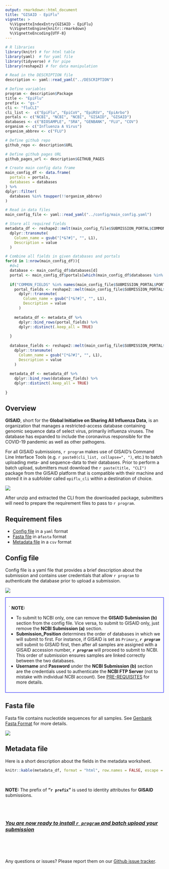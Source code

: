 ```yaml
---
output: rmarkdown::html_document
title: "GISAID - EpiFlu"
vignette: >
  %\VignetteIndexEntry{GISAID - EpiFlu}
  %\VignetteEngine{knitr::rmarkdown}
  %\VignetteEncoding{UTF-8}
---
```


<style>
  
  table {
    border: 1px solid gray;
  }
  
  td, th {
    border: 1px solid gray;
    padding: 5px 5px 5px 5px;
  }

</style>

```r
# R libraries
library(knitr) # for html table
library(yaml)  # for yaml file
library(tidyverse) # for pipe
library(reshape2) # for data manipulation

# Read in the DESCRIPTION file
description <- yaml::read_yaml("../DESCRIPTION")

# Define variables
program <- description$Package
title <- "EpiFlu"
prefix <- "gs-"
cli <- "fluCLI"
cli_list <-  c("EpiFlu", "EpiCoV", "EpiRSV", "EpiArbo")
portals <- c("NCBI", "NCBI", "NCBI", "GISAID", "GISAID")
databases <- c("BIOSAMPLE", "SRA", "GENBANK", "FLU", "COV")
organism <- c("Influenza A Virus")
organism_abbrev <- c("FLU")

# Define github repo
github_repo <- description$URL

# Define github pages URL
github_pages_url <- description$GITHUB_PAGES

# Create main config data frame
main_config_df <- data.frame(
  portals = portals,
  databases = databases
) %>% 
dplyr::filter(
  databases %in% toupper(!!organism_abbrev)
)

# Read in data files
main_config_file <- yaml::read_yaml("../config/main_config.yaml")

# Store all required fields
metadata_df <- reshape2::melt(main_config_file$SUBMISSION_PORTAL$COMMON_FIELDS) %>% 
  dplyr::transmute(
    Column_name = gsub("[*&?#]", "", L1),
    Description = value
  )

# Combine all fields in given databases and portals
for(d in 1:nrow(main_config_df)){
  #d=1
  database <- main_config_df$databases[d]
  portal <- main_config_df$portals[which(main_config_df$databases %in% database)]
  
  if("COMMON_FIELDS" %in% names(main_config_file$SUBMISSION_PORTAL$PORTAL_NAMES[[portal]])){
    portal_fields <- reshape2::melt(main_config_file$SUBMISSION_PORTAL$PORTAL_NAMES[[portal]]$COMMON_FIELDS) %>% 
      dplyr::transmute(
        Column_name = gsub("[*&?#]", "", L1),
        Description = value
      )
    
    metadata_df <- metadata_df %>% 
      dplyr::bind_rows(portal_fields) %>% 
      dplyr::distinct(.keep_all = TRUE)
    
  }
  
  database_fields <- reshape2::melt(main_config_file$SUBMISSION_PORTAL$PORTAL_NAMES[[portal]]$DATABASE[[database]]) %>% 
    dplyr::transmute(
      Column_name = gsub("[*&?#]", "", L1),
      Description = value
    )
  
  metadata_df <- metadata_df %>% 
    dplyr::bind_rows(database_fields) %>% 
    dplyr::distinct(.keep_all = TRUE)
  
}
```

## Overview

**GISAID**, short for the **Global Initiative on Sharing All Influenza Data**, is an organization that manages a restricted-access database containing genomic sequence data of select virus, primarily influenza viruses. The database has expanded to include the coronavirus responsible for the COVID-19 pandemic as well as other pathogens.

For all GISAID submissions, ``r program`` makes use of GISAID's Command Line Interface Tools (e.g. ``r paste0(cli_list, collapse=", ")``, etc.) to batch uploading meta- and sequence-data to their databases. Prior to perform a batch upload, submitters must download the ``r paste(title, "CLI")`` package from the GISAID platform that is compatible with their machine and stored it in a subfolder called `epiflu_cli` within a destination of choice.

![](images/`r cli`_download.png)
<br>

After unzip and extracted the CLI from the downloaded package, submitters will need to prepare the requirement files to pass to ``r program``.

## Requirement files

- [Config file](#config-file) in a `yaml` format
- [Fasta file](#fasta-file) in a`fasta` format
- [Metadata file](#metadata-file) in a `csv` format

## Config file

Config file is a yaml file that provides a brief description about the submission and contains user credentials that allow ``r program`` to authenticate the database prior to upload a submission.

![](images/config_file.png)

:::{style="padding: 10px; border: 1px solid blue !important;"}
<i class="fas fa-triangle-exclamation" role="presentation" aria-label="triangle-exclamation icon"></i>` **NOTE:** <br>

- To submit to NCBI only, one can remove the **GISAID Submission (b)** section from the config file. Vice versa, to submit to GISAID only, just remove the **NCBI Submission (a)** section. <br>
- **Submission_Position** determines the order of databases in which we will submit to first. For instance, if GISAID is set as `Primary`, **_`r program`_** will submit to GISAID first, then after all samples are assigned with a GISAID accession number, **_`r program`_** will proceed to submit to NCBI. This order of submission ensures samples are linked correctly between the two databases. <br> 
- **Username** and **Password** under the **NCBI Submission (b)** section are the credentials used to authenticate the **NCBI FTP Server** (not to mistake with individual NCBI account). See [PRE-REQUISITES](`r github_pages_url`/index.html#prerequisites) for more details.
:::

## Fasta file

Fasta file contains nucleotide sequences for all samples. See [Genbank Fasta Format](https://www.ncbi.nlm.nih.gov/genbank/fastaformat/) for more details.

![](images/`r cli`_fasta.png)

## Metadata file

Here is a short description about the fields in the metadata worksheet.

```r
knitr::kable(metadata_df, format = "html", row.names = FALSE, escape = FALSE)
```

<br>

**NOTE:** The prefix of **“`r prefix`”** is used to identity attributes for **GISAID** submissions. 

<br><br>

### [*<i class="fas fa-play" role="presentation" aria-label="play icon"></i> You are now ready to install ``r program`` and batch upload your submission*](`r github_pages_url`/articles/local_installation.html)

<br><br><br>

Any questions or issues? Please report them on our <a href="`r github_repo`/issues" target="_blank">Github issue tracker</a>.

<br>

